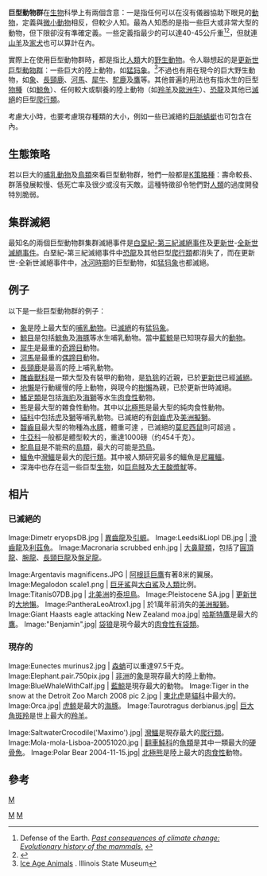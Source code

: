 '''巨型動物群'''在[[生物|生物]]科學上有兩個含意：一是指任何可以在沒有儀器協助下眼見的[[動物|動物]]，定義與[[微小動物|微小動物]]相反，但較少人知。最為人知悉的是指一些巨大或非常大型的動物，但下限卻沒有準確定義。一些定義指最少的可以達40-45公斤重<ref name=defense>Defense of the Earth. [http://www.ukzn.ac.za/Biology/Uploads/69cd30f3-52c3-4f28-8c2c-3a99d006ab84/biol104lect6.pdf ''Past consequences of climate change: Evolutionary history of the mammals''.] {{webarchive|url=https://web.archive.org/web/20081217024050/http://www.ukzn.ac.za/Biology/Uploads/69cd30f3-52c3-4f28-8c2c-3a99d006ab84/biol104lect6.pdf |date=2008-12-17 }}</ref><ref name=corlett>{{Cite journal en|author=Corlett, R. T.|year=2006|url=http://www.atbio.org/tn_v17_n3_Sept_2006.pdf|title=Megafaunal extinctions in tropical Asia|journal=Tropinet|volume=17|issue=3|pages=1–3|deadurl=yes|archiveurl=https://web.archive.org/web/20081230085331/http://www.atbio.org/tn_v17_n3_Sept_2006.pdf|archivedate=2008-12-30}}</ref>，但就連[[山羊|山羊]]及[[家犬|家犬]]也可以算計在內。

實際上在使用巨型動物群時，都是指比[[人類|人類]]大的[[野生動物|野生動物]]。令人聯想起的是[[更新世巨型動物群|更新世巨型動物群]]：一些巨大的陸上動物，如[[猛犸象|猛犸象]]。<ref>[http://www.museum.state.il.us/exhibits/larson/ice_age_animals.html# Ice Age Animals] {{webarchive|url=https://web.archive.org/web/20110808030355/http://www.museum.state.il.us/exhibits/larson/ice_age_animals.html |date=2011-08-08 }}. Illinois State Museum</ref>不過也有用在現今的巨大野生動物，如[[象|象]]、[[長頸鹿|長頸鹿]]、[[河馬|河馬]]、[[犀牛|犀牛]]、[[駝鹿|駝鹿]]及[[鷹|鷹]]等。其他普遍的用法也有指水生的巨型[[物種|物種]]（如[[鯨魚|鯨魚]]）、任何較大或馴養的陸上動物（如[[羚羊|羚羊]]及[[歐洲牛|歐洲牛]]）、[[恐龍|恐龍]]及其他已[[滅絕|滅絕]]的巨型[[爬行類|爬行類]]。

考慮大小時，也要考慮現存種類的大小，例如一些已滅絕的[[巨脈蜻蜓|巨脈蜻蜓]]也可包含在內。

==生態策略==
若以巨大的[[哺乳動物|哺乳動物]]及[[鳥類|鳥類]]來看巨型動物群，牠們一般都是[[R/K選擇理論|K策略種]]：壽命較長、群落發展較慢、低死亡率及很少或沒有天敵。這種特徵卻令牠們對[[人類|人類]]的過度開發特別脆弱。

==集群滅絕==
最知名的兩個巨型動物群集群滅絕事件是[[白堊紀-第三紀滅絕事件|白堊紀-第三紀滅絕事件]]及[[更新世|更新世]]-[[全新世滅絕事件|全新世滅絕事件]]。白堊紀-第三紀滅絕事件中[[恐龍|恐龍]]及其他巨型[[爬行類|爬行類]]都消失了，而在更新世-全新世滅絕事件中，[[冰河時期|冰河時期]]的巨型動物，如[[猛犸象|猛犸象]]也都滅絕。

==例子==
以下是一些巨型動物群的例子：

* [[象|象]]是陸上最大型的[[哺乳動物|哺乳動物]]。已[[滅絕|滅絕]]的有[[猛犸象|猛犸象]]。
* [[鯨目|鯨目]]是包括[[鯨魚|鯨魚]]及[[海豚|海豚]]等水生哺乳動物。當中[[藍鯨|藍鯨]]是已知現存最大的[[動物|動物]]。
* [[犀牛|犀牛]]是最重的[[奇蹄目|奇蹄目]]動物。
* [[河馬|河馬]]是最重的[[偶蹄目|偶蹄目]]動物。
* [[長頸鹿|長頸鹿]]是最高的陸上哺乳動物。
* [[雕齒獸科|雕齒獸科]]是一類大型及有裝甲的動物，是[[犰狳|犰狳]]的近親，已於[[更新世|更新世]]已經[[滅絕|滅絕]]。
* [[地懶|地懶]]是行動緩慢的陸上動物，與現今的[[樹懶|樹懶]]為親，已於更新世時滅絕。
* [[鰭足類|鰭足類]]是包括[[海豹|海豹]]及[[海獅|海獅]]等水生[[肉食性|肉食性]]動物。
* [[熊|熊]]是最大型的雜食性動物。其中以[[北極熊|北極熊]]是最大型的純肉食性動物。
* [[貓科|貓科]]中包括[[虎|虎]]及[[獅|獅]]等哺乳動物。已滅絕的有[[劍齒虎|劍齒虎]]及[[美洲擬獅|美洲擬獅]]。
* [[齧齒目|齧齒目]]最大型的物種為[[水豚|水豚]]，體重可達 {{convert|65|kg|lb|abbr=on}}，已滅絕的[[莫尼西鼠|莫尼西鼠]]則可超過 {{convert|1000|kg|lb|-2|abbr=on}}。
* [[牛亞科|牛亞科]]一般都是體型較大的，重達1000磅（约454千克）。
* [[鴕鳥目|鴕鳥目]]是不能飛的[[鳥類|鳥類]]，最大的可能是[[恐鳥|恐鳥]]。
* [[鱷魚|鱷魚]]中[[灣鱷|灣鱷]]是最大的[[爬行類|爬行類]]。其中被人類研究最多的鱷魚是[[尼羅鱷|尼羅鱷]]。
* 深海中也存在這一些巨型[[生物|生物]]，如[[巨烏賊|巨烏賊]]及[[大王酸漿魷|大王酸漿魷]]等。

==相片==
===已滅絕的===
<gallery>
Image:Dimetr eryopsDB.jpg | [[異齒龍|異齒龍]]及[[引螈|引螈]]。
Image:Leedsi&Liopl DB.jpg | [[滑齒龍|滑齒龍]]及[[利茲魚|利茲魚]]。
Image:Macronaria scrubbed enh.jpg | [[大鼻龍類|大鼻龍類]]，包括了[[圓頂龍|圓頂龍]]、[[腕龍|腕龍]]、[[長頸巨龍|長頸巨龍]]及[[盤足龍|盤足龍]]。

Image:Argentavis magnificens.JPG | [[阿根廷巨鷹|阿根廷巨鷹]]有著8米的翼展。
Image:Megalodon scale1.png | [[巨牙鯊|巨牙鯊]]與[[大白鯊|大白鯊]]及[[人類|人類]]比例。
Image:Titanis07DB.jpg | [[北美洲|北美洲]]的[[泰坦鳥|泰坦鳥]]。
Image:Pleistocene SA.jpg | [[更新世|更新世]]的[[大地懶|大地懶]]。
Image:PantheraLeoAtrox1.jpg | 於1萬年前消失的[[美洲擬獅|美洲擬獅]]。
Image:Giant Haasts eagle attacking New Zealand moa.jpg| [[哈斯特鷹|哈斯特鷹]]是最大的[[鷹|鷹]]。
Image:"Benjamin".jpg| [[袋狼|袋狼]]是現今最大的[[肉食性|肉食性]][[有袋類|有袋類]]。
</gallery>

===現存的===
<gallery>
Image:Eunectes murinus2.jpg | [[森蚺|森蚺]]可以重達97.5千克。
Image:Elephant.pair.750pix.jpg | [[非洲|非洲]]的[[象|象]]是現存最大的陸上動物。
Image:BlueWhaleWithCalf.jpg | [[藍鯨|藍鯨]]是現存最大的動物。
Image:Tiger in the snow at the Detroit Zoo March 2008 pic 2.jpg | [[東北虎|東北虎]]是[[貓科|貓科]]中最大的。
Image:Orca.jpg| [[虎鲸|虎鲸]]是最大的[[海豚|海豚]]。
Image:Taurotragus derbianus.jpg| [[巨大角斑羚|巨大角斑羚]]是世上最大的[[羚羊|羚羊]]。

Image:SaltwaterCrocodile('Maximo').jpg| [[灣鱷|灣鱷]]是現存最大的[[爬行類|爬行類]]。
Image:Mola-mola-Lisboa-20051020.jpg | [[翻車魨科|翻車魨科]]的[[魚類|魚類]]是其中一類最大的[[硬骨魚|硬骨魚]]。
Image:Polar Bear 2004-11-15.jpg| [[北極熊|北極熊]]是陸上最大的[[肉食性|肉食性]]動物。
</gallery>

==參考==
{{reflist}}

[[Category:動物|M]]
[[Category:滅絕|M]]
[[分類:巨型動物|M]]